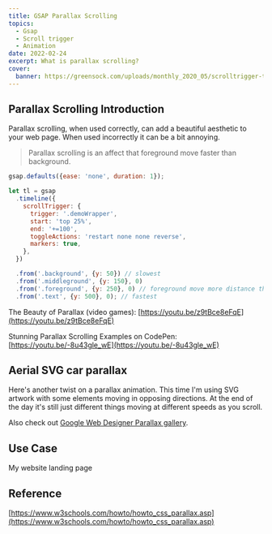 ```yaml
---
title: GSAP Parallax Scrolling
topics:
  - Gsap
  - Scroll trigger
  - Animation
date: 2022-02-24
excerpt: What is parallax scrolling?
cover:
  banner: https://greensock.com/uploads/monthly_2020_05/scrolltrigger-thumb.png.eb7f15da1128db13dc6457a1dbf17011.png
---
```


## Parallax Scrolling Introduction

Parallax scrolling, when used correctly, can add a beautiful aesthetic to your web page. When used incorrectly it can be
a bit annoying.

> Parallax scrolling is an affect that foreground move faster than background.

<CodeFrame
  title="ScrollTrigger - basic parallax scrollling"
  src="https://codepen.io/wghglory/embed/abVKEjM?default-tab=js%2Cresult&editable=true"
/>

```js
gsap.defaults({ease: 'none', duration: 1});

let tl = gsap
  .timeline({
    scrollTrigger: {
      trigger: '.demoWrapper',
      start: 'top 25%',
      end: '+=100',
      toggleActions: 'restart none none reverse',
      markers: true,
    },
  })

  .from('.background', {y: 50}) // slowest
  .from('.middleground', {y: 150}, 0)
  .from('.foreground', {y: 250}, 0) // foreground move more distance than background within the same amount of time
  .from('.text', {y: 500}, 0); // fastest
```

The Beauty of Parallax (video games): [https://youtu.be/z9tBce8eFqE](https://youtu.be/z9tBce8eFqE)

Stunning Parallax Scrolling Examples on CodePen: [https://youtu.be/-8u43gle_wE](https://youtu.be/-8u43gle_wE)

## Aerial SVG car parallax

Here's another twist on a parallax animation. This time I'm using SVG artwork with some elements moving in opposing
directions. At the end of the day it's still just different things moving at different speeds as you scroll.

<CodeFrame
  title="ScrollTrigger Car parallax scrolling"
  src="https://codepen.io/wghglory/embed/mdqKpYO?default-tab=js%2Cresult&editable=true"
/>

Also check out
[Google Web Designer Parallax gallery](https://richmediagallery.com/formats/detail?formats=dv360&formatId=Parallax).

## Use Case

My website landing page

## Reference

[https://www.w3schools.com/howto/howto_css_parallax.asp](https://www.w3schools.com/howto/howto_css_parallax.asp)
